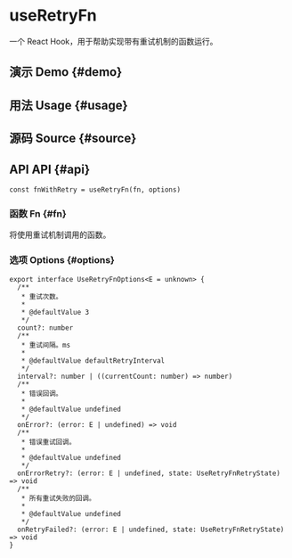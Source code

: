 # useRetryFn


<HooksType category={frontmatter.category} lowLevel />

<Since version="v1.4.0" />

一个 React Hook，用于帮助实现带有重试机制的函数运行。

## 演示 Demo \{#demo}


<App />

## 用法 Usage \{#usage}



## 源码 Source \{#source}


<Source />

## API API \{#api}

```tsx
const fnWithRetry = useRetryFn(fn, options)
```

### 函数 Fn \{#fn}

将使用重试机制调用的函数。

### 选项 Options \{#options}

```tsx
export interface UseRetryFnOptions<E = unknown> {
  /**
   * 重试次数。
   *
   * @defaultValue 3
   */
  count?: number
  /**
   * 重试间隔。ms
   *
   * @defaultValue defaultRetryInterval
   */
  interval?: number | ((currentCount: number) => number)
  /**
   * 错误回调。
   *
   * @defaultValue undefined
   */
  onError?: (error: E | undefined) => void
  /**
   * 错误重试回调。
   *
   * @defaultValue undefined
   */
  onErrorRetry?: (error: E | undefined, state: UseRetryFnRetryState) => void
  /**
   * 所有重试失败的回调。
   *
   * @defaultValue undefined
   */
  onRetryFailed?: (error: E | undefined, state: UseRetryFnRetryState) => void
}
```
